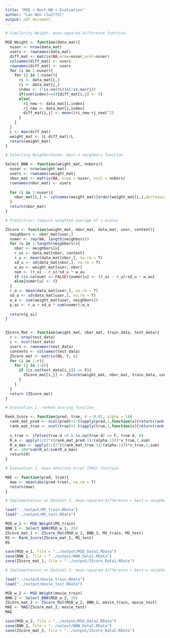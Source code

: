 ---
title: "MSD + Best-NN + Evaluation"
author: "Lan Wen (lw2773)"
output: pdf_document
---

```{r}
# Similarity Weight: mean-squared-difference function

MSD_Weight <- function(data_mat){
  nuser <- nrow(data_mat)
  users <- rownames(data_mat)
  diff_mat <- matrix(NA,nrow=nuser,ncol=nuser)
  colnames(diff_mat) <- users
  rownames(diff_mat) <- users
  for (i in 1:nuser){
    for (j in 1:nuser){
      ri <- data_mat[i,]
      rj <- data_mat[j,]
      index <- (!is.na(ri))&(!is.na(rj))
      if(sum(index)==0){diff_mat[i,j] <- 0}
      else{
        ri_new <- data_mat[i,index]
        rj_new <- data_mat[j,index]
        diff_mat[i,j] <- mean((ri_new-rj_new)^2)
      }
    }
  }
  L <- max(diff_mat)
  weight_mat <- (L-diff_mat)/L
  return(weight_mat)
}
```


```{r}
# Selecting Neighborhoods: best-n neighbors function

Select_BNN <- function(weight_mat, nnbors){
  nuser <- nrow(weight_mat)
  users <- rownames(weight_mat)
  nbor_mat <- matrix(NA, nrow = nuser, ncol = nnbors)
  rownames(nbor_mat) <- users
  
  for (i in 1:nuser){
    nbor_mat[i,] <- colnames(weight_mat)[order(weight_mat[i,],decreasing=T)][2:(nnbors+1)]
  }
  return(nbor_mat)
}
```


```{r}
# Prediction: compute weighted average of z-scores

ZScore <- function(weight_mat, nbor_mat, data_mat, user, content){
  neighbors <- nbor_mat[user,]
  numer <- rep(NA, length(neighbors))
  for (u in 1:length(neighbors)){
    nbor <- neighbors[u]
    r_ui <- data_mat[nbor, content]
    r_u <- mean(data_mat[nbor,], na.rm = T)
    sd_u <- sd(data_mat[nbor,], na.rm = T)
    w_au <- weight_mat[user, nbor]
    num <- (r_ui - r_u)/sd_u * w_au
    if (is.na(num) == FALSE){numer[u] <- (r_ui - r_u)/sd_u * w_au}
    else{numer[u] <- 0}
  }
  r_a <- mean(data_mat[user,], na.rm = T)
  sd_a <- sd(data_mat[user,], na.rm = T)
  w_a <- sum(weight_mat[user, neighbors])
  p_ai <- r_a + sd_a * sum(numer)/w_a
  
  return(p_ai)
}


ZScore_Mat <- function(weight_mat, nbor_mat, train_data, test_data){
  r <- nrow(test_data)
  c <- ncol(test_data)
  users <- rownames(test_data)
  contents <- colnames(test_data)
  ZScore_mat <- matrix(NA, r, c)
  for (i in 1:r){
    for (j in 1:c){
      if (is.na(test_data[i,j]) == F){
        ZScore_mat[i,j] <- ZScore(weight_mat, nbor_mat, train_data, users[i], contents[j])
      }
    }
  }
  return (ZScore_mat)
}
```


```{r}
# Evaluation 1: ranked scoring function

Rank_Score <- function(pred, true, d = 0.02, alpha = 5){
  rank_mat_pred <- ncol(pred)+1-t(apply(pred,1,function(x){return(rank(x,ties.method = 'first'))}))
  rank_mat_true <- ncol(true)+1-t(apply(true,1,function(x){return(rank(x,ties.method = 'first'))}))
  
  v_true <- ifelse(true-d >0 & is.na(true-d) == F, true-d, 0)
  R_a <- apply(1/(2^((rank_mat_pred-1)/(alpha-1)))*v_true,1,sum)
  R_a_max <- apply(1/(2^((rank_mat_true-1)/(alpha-1)))*v_true,1,sum)
  R <- 100*sum(R_a)/sum(R_a_max)
  return(R)
}
```


```{r}
# Evaluation 2: mean absolute error (MAE) function

MAE <- function(pred, true){
  mae <- mean(abs(pred-true), na.rm = T)
  return(mae)
}
```


```{r}
# Implementation on Dataset 1: mean-squared-difference + best-n neighbors + ranked scoring

load("../output/MS_train.RData")
load("../output/MS_test.RData")

MSD_w_1 <- MSD_Weight(MS_train)
BNN_1 <- Select_BNN(MSD_w_1, 20)
ZScore_mat_1 <- ZScore_Mat(MSD_w_1, BNN_1, MS_train, MS_test)
RS <- Rank_Score(ZScore_mat_1, MS_test)
RS

save(MSD_w_1, file = "../output/MSD_Data1.RData")
save(BNN_1, file = "../output/BNN_Data1.RData")
save(ZScore_mat_1, file = "../output/ZScore_Data1.RData")
```


```{r}
# Implementation on Dataset 2: mean-squared-difference + best-n neighbors + MAE

load("../output/movie_train.RData")
load("../output/movie_test.RData")

MSD_w_2 <- MSD_Weight(movie_train)
BNN_2 <- Select_BNN(MSD_w_2, 20)
ZScore_mat_2 <- ZScore_Mat(MSD_w_2, BNN_2, movie_train, movie_test)
MAE <- MAE(ZScore_mat_2, movie_test)
MAE

save(MSD_w_2, file = "../output/MSD_Data2.RData")
save(BNN_2, file = "../output/BNN_Data2.RData")
save(ZScore_mat_2, file = "../output/ZScore_Data2.RData")
```